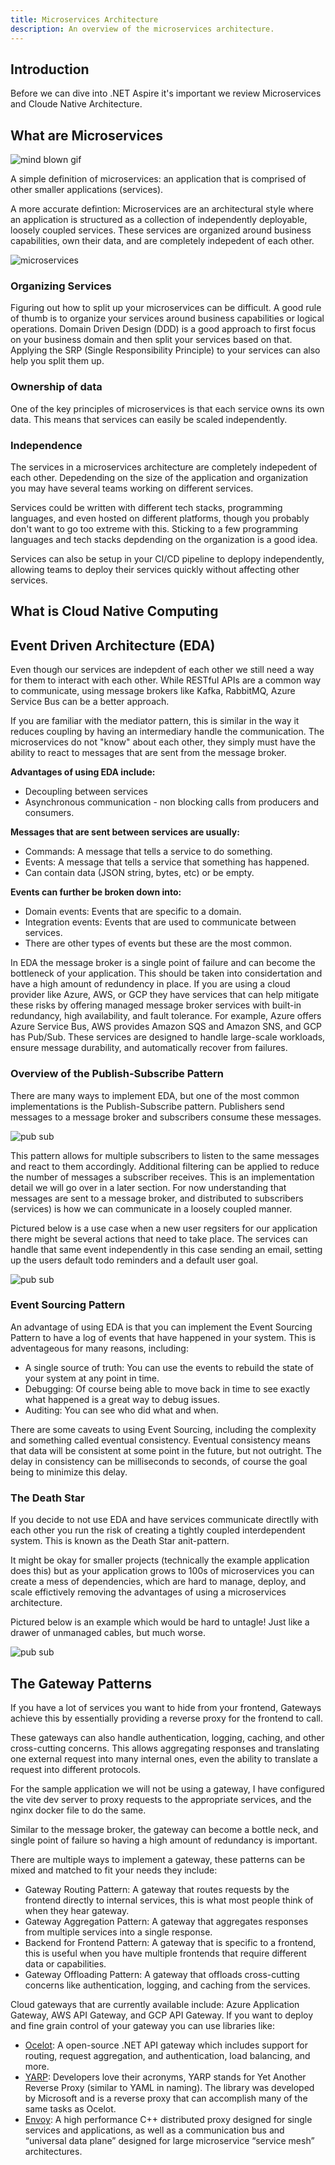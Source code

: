 ```yaml
---
title: Microservices Architecture
description: An overview of the microservices architecture.
---
```


## Introduction

Before we can dive into .NET Aspire it's important we review
Microservices and Cloude Native Architecture.

## What are Microservices

<img
  alt="mind blown gif"
  src="/mind-blown.gif"
  class="w-48 h-48 rounded-md mx-auto"
/>

A simple definition of microservices: an application that
is comprised of other smaller applications (services).

A more accurate defintion: Microservices are
an architectural style where an application is structured
as a collection of independently deployable, loosely coupled
services. These services are organized around business capabilities,
own their data, and are completely indepedent of each other.

<img alt="microservices" src="/microservices.webp" />

### Organizing Services

Figuring out how to split up your microservices
can be difficult. A good rule of thumb is to organize
your services around business capabilities or logical
operations.
Domain Driven Design (DDD) is a good approach to
first focus on your business domain and then split
your services based on that.
Applying the SRP (Single Responsibility Principle) to
your services can also help you split them up.

### Ownership of data

One of the key principles of microservices is that
each service owns its own data. This means that
services can easily be scaled independently.

### Independence

The services in a microservices architecture are
completely indepedent of each other. Depedending
on the size of the application and organization
you may have several teams working on different
services.

Services could be written with
different tech stacks, programming languages,
and even hosted on different platforms, though you probably don't
want to go too extreme with this. Sticking to
a few programming languages and tech stacks depdending
on the organization is a good idea.

Services can also be setup in your CI/CD
pipeline to deplopy independently, allowing
teams to deploy their services quickly without affecting
other services.

## What is Cloud Native Computing

## Event Driven Architecture (EDA)

Even though our services are indepdent of each other
we still need a way for them to interact with each other.
While RESTful APIs are a common way to communicate, using
message brokers like Kafka, RabbitMQ, Azure Service Bus can be a better
approach.

If you are familiar with the mediator pattern, this is similar
in the way it reduces coupling by having an intermediary handle
the communication. The microservices do not "know" about each other,
they simply must have the ability to react to messages that are sent from
the message broker.

**Advantages of using EDA include:**

- Decoupling between services
- Asynchronous communication - non blocking calls from producers
  and consumers.

**Messages that are sent between services are usually:**

- Commands: A message that tells a service to do something.
- Events: A message that tells a service that something has happened.
- Can contain data (JSON string, bytes, etc) or be empty.

**Events can further be broken down into:**

- Domain events: Events that are specific to a domain.
- Integration events: Events that are used to communicate between services.
- There are other types of events but these are the most common.

In EDA the message broker is a single point of failure and can become
the bottleneck of your application. This should
be taken into considertation and have a high amount of
redundency in place. If you are using a cloud provider
like Azure, AWS, or GCP they have services that can
help mitigate these risks by offering managed message broker
services with built-in redundancy,
high availability, and fault tolerance. For example, Azure offers Azure Service Bus,
AWS provides Amazon SQS and Amazon SNS, and GCP has Pub/Sub.
These services are designed to handle large-scale workloads,
ensure message durability, and automatically recover from failures.

### Overview of the Publish-Subscribe Pattern

There are many ways to implement EDA, but one of the most common
implementations is the Publish-Subscribe pattern.
Publishers send messages to a message broker and subscribers
consume these messages.

<div class="rounded-md mx-auto p-8">
  <img src="/pub-sub.png" alt="pub sub" class="rounded-lg" />
</div>

This pattern allows for multiple subscribers to listen to the same
messages and react to them accordingly. Additional filtering can
be applied to reduce the number of messages a subscriber receives.
This is an implementation detail we will go over in a later section.
For now understanding that messages are sent to a message broker,
and distributed to subscribers (services) is how we can communicate
in a loosely coupled manner.

Pictured below is a use case when a new user regsiters for our application there
might be several actions that need to take place. The services can handle
that same event independently in this case sending an email, setting up the users
default todo reminders and a default user goal.

<div class="rounded-md mx-auto p-8">
  <img src="/pub-sub-2.png" alt="pub sub" class="rounded-lg" />
</div>

### Event Sourcing Pattern

An advantage of using EDA is that you can implement the Event Sourcing
Pattern to have a log of events that have happened in your system.
This is adventageous for many reasons, including:

- A single source of truth: You can use the events to rebuild the state of your system
  at any point in time.
- Debugging: Of course being able to move back in time to see exactly what happened
  is a great way to debug issues.
- Auditing: You can see who did what and when.

There are some caveats to using Event Sourcing, including the complexity
and something called eventual consistency. Eventual consistency means
that data will be consistent at some point in the future, but not
outright. The delay in consistency can be milliseconds to seconds,
of course the goal being to minimize this delay.

### The Death Star

If you decide to not use EDA and have services communicate
directlly with each other you run the risk of creating
a tightly coupled interdependent system. This is known
as the Death Star anit-pattern.

It might be okay for smaller projects (technically the example
application does this) but as your application grows to 100s
of microservices you can create a mess of dependencies, which
are hard to manage, deploy, and scale effictively removing the
advantages of using a microservices architecture.

Pictured below is an example which would be hard to untagle!
Just like a drawer of unmanaged cables, but much worse.

<div class="rounded-md mx-auto p-8">
  <img src="/ball-of-mud.jpg" alt="pub sub" class="rounded-lg" />
</div>

## The Gateway Patterns

If you have a lot of services you want to hide from
your frontend, Gateways achieve this by essentially
providing a reverse proxy for the frontend to call.

These gateways can also handle authentication, logging,
caching, and other cross-cutting concerns. This allows
aggregating responses and translating one external request
into many internal ones, even the ability to translate a request
into different protocols.

For the sample application we will not be using a gateway,
I have configured the vite dev server to proxy requests
to the appropriate services, and the nginx docker file
to do the same.

Similar to the message broker, the gateway can become
a bottle neck, and single point of failure
so having a high amount of redundancy is important.

There are multiple ways to implement a gateway, these
patterns can be mixed and matched to fit your needs
they include:

- Gateway Routing Pattern: A gateway that routes requests
  by the frontend directly to internal services, this is
  what most people think of when they hear gateway.
- Gateway Aggregation Pattern: A gateway that aggregates
  responses from multiple services into a single response.
- Backend for Frontend Pattern: A gateway that is specific
  to a frontend, this is useful when you have multiple
  frontends that require different data or capabilities.
- Gateway Offloading Pattern: A gateway that offloads
  cross-cutting concerns like authentication, logging,
  and caching from the services.

Cloud gateways that are currently available include:
Azure Application Gateway, AWS API Gateway, and GCP API Gateway.
If you want to deploy and fine grain control of your gateway
you can use libraries like:

- [Ocelot](https://ocelot.readthedocs.io/en/latest/introduction/gettingstarted.html): A open-source
  .NET API gateway which includes support for routing,
  request aggregation, and authentication, load balancing, and more.
- [YARP](https://microsoft.github.io/reverse-proxy/): Developers love
  their acronyms, YARP stands for Yet Another Reverse Proxy (similar to YAML in naming).
  The library was developed by Microsoft and is a reverse proxy that can accomplish
  many of the same tasks as Ocelot.
- [Envoy](https://gateway.envoyproxy.io/): A high performance C++ distributed
  proxy designed for single services and applications, as well as a communication bus
  and “universal data plane” designed for large microservice “service mesh” architectures.
